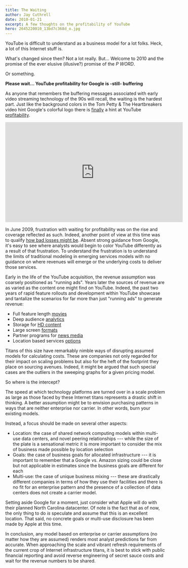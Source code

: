 ```yaml
---
title: The Waiting
author: Jay Cuthrell
date: 2010-01-21
excerpt: A few thoughts on the profitability of YouTube
hero: 2645220010_13bd7c368d_o.jpg
---
```

YouTube is difficult to understand as a business model for a lot folks.  Heck, a lot of this Internet stuff is.

What's changed since then?  Not a lot really.  But... Welcome to 2010 and the promise of the ever elusive (illusive?) promise of the *P WORD*.

Or something.

**Please wait... YouTube profitability for Google is -still- buffering**

As anyone that remembers the buffering messages associated with early video streaming technology of the 90s will recall, the waiting is the hardest part.  Just like the background colors in the Tom Petty & The Heartbreakers video hint Google's colorful logo there is [finally](http://www.techcrunch.com/2010/01/21/google-2009-fourth-quarter-earnings/) a hint at YouTube [profitability](http://gigaom.com/2010/01/21/google-the-mobile-web-could-be-better-than-the-pc-web/).

<iframe width="560" height="315" src="https://www.youtube.com/embed/uMyCa35_mOg" frameborder="0" allow="accelerometer; autoplay; clipboard-write; encrypted-media; gyroscope; picture-in-picture" allowfullscreen></iframe>

In June 2009, frustration with waiting for profitability was on the rise and coverage reflected as such.  Indeed, another point of view at this time was to qualify [how bad losses might be](http://www.marketingpilgrim.com/2009/06/youtube-not-losing-that-much-money.html).  Absent strong guidance from Google, it's easy to see where analysts would begin to color YouTube differently as a result of that frustration.  To understand the frustration is to understand the limits of traditional modeling in emerging services models with no guidance on where revenues will emerge or the underlying costs to deliver those services.

Early in the life of the YouTube acquisition, the revenue assumption was coarsely positioned as "running ads".  Years later the sources of revenue are as varied as the content one might find on YouTube.  Indeed, the past two years of rapid feature rollouts and development within YouTube showcase and tantalize the scenarios for far more than just  "running ads" to generate revenue:

* Full feature length [movies](http://mediamemo.allthingsd.com/20090814/youtube-dusts-off-ghostbusters-to-make-a-point-weve-got-movies/)
* Deep audience [analytics](http://youtube-global.blogspot.com/2009/07/more-statistics-coming-to-video-near.html)
* Storage for [HD content](http://youtube-global.blogspot.com/2009/07/upload-size-doubles-hd-tips_8074.html)
* Large screen [formats](http://youtube-global.blogspot.com/2009/06/experience-youtube-xl-on-big-screen_02.html)
* Partner programs for [news media](http://googlenewsblog.blogspot.com/2009/06/call-to-news-publishers-how-to-share.html)
* Location based services [options](http://youtube-global.blogspot.com/2009/08/local-news-on-youtube.html)

Titans of this size have remarkably nimble ways of disrupting assumed models for calculating costs. These are companies not only regarded for their impact on scaling problems but also for the heft of the footprint they place on sourcing avenues.  Indeed, it might be argued that such special cases are the outliers in the sweeping graphs for a given pricing model.

So where is the intercept?

The speed at which technology platforms are turned over in a scale problem as large as those faced by these Internet titans represents a drastic shift in thinking.  A better assumption might be to envision purchasing patterns in ways that are neither enterprise nor carrier.  In other words, burn your existing models.

Instead, a focus should be made on several other aspects:

* Location: the case of shared network computing models within multi-use data centers, and novel peering relationships --- while the size of the plate is a sensational metric it is more important to consider the mix of business made possible by location selection 
* Goals: the case of business goals for allocated infrastructure --- it is important to remember that a Google vs. Amazon sizing could be close but not applicable in estimates since the business goals are different for each
* Multi-use: the case of unique business mixing --- these are drastically different companies in terms of how they use their facilities and there is no fit for an enterprise pattern and the presence of a collection of data centers does not create a carrier model.

Setting aside Google for a moment, just consider what Apple will do with their planned North Carolina datacenter. Of note is the fact that as of now, the only thing to do *is* speculate and assume that this is an excellent location.  That said, no concrete goals or multi-use disclosure has been made by Apple at this time.

In conclusion, any model based on enterprise or carrier assumptions (no matter how they are assumed) renders most analyst predictions far from accurate. When approaching the scale and vibrant refresh requirements of the current crop of Internet infrastructure titans, it is best to stick with public financial reporting and avoid reverse engineering of secret sauce costs and wait for the revenue numbers to be shared.